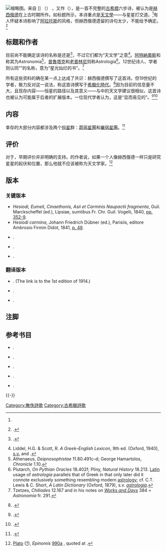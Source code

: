 [[File:Sidney_Hall_-_Urania's_Mirror_-_Bootes,_Canes_Venatici,_Coma_Berenices,_and_Quadrans_Muralis.jpg|缩略图]]。来自{{Le|Urania's Mirror|Urania's Mirror}} ]]
{{單雙書名號轉換|'''Astronomia'''}}（{{Lang-grc|Ἀστρονομία}}） ，又作{{單雙書名號轉換|Astrologia}}（{{Lang-grc|Ἀστρολογία}}），是一首不完整的[[古希腊文学|古希腊]]六步诗，被认为是[[赫西俄德|赫西俄德]]在上古时期所作。如标题所示，本诗重点是[[天文學|天文學]]——与星星打交道。<ref name="Cingano 129" />有人怀疑本诗影响了[[阿拉托斯|阿拉托斯]]{{單雙書名號轉換|Phaenomena}}的风格，但赫西俄德遗留的诗句太少，不能给予确定。<ref>{{Harvard citation text|Hopkinson|1988}}.</ref>

== 标题和作者 ==
目前尚不能确定该诗的名称是{{單雙書名號轉換|Astronomia}}还是{{單雙書名號轉換|Astrologia}}<ref>{{Harvard citation text|Merkelbach|West|1967}}.</ref>，不过它们都为“天文学”之意<ref>Liddel, H.G. & Scott, R. ''A Greek–English Lexicon'', 9th ed. (Oxford, 1940), [[Sub_voce#sub_verbo|s.v.]] [https://archive.is/20120701154205/http://artflx.uchicago.edu/cgi-bin/philologic/getobject.pl?c.9:4:65.LSJ {{lang|grc|ἀστρονομιά}}] and [https://archive.is/20120708150801/http://artflx.uchicago.edu/cgi-bin/philologic/getobject.pl?c.9:4:56.LSJ {{lang|grc|ἀστρολογία}}].</ref>。[[阿特納奧斯|阿特納奧斯]]和{{Le|乔治·哈马托洛斯|George Hamartolos}}称其为Astronomia<ref>Athenaeus, ''Deipnosophistae'' 11.80.491c–d; George Hamartolos, ''Chronicle'' 1.10.</ref>，[[普魯塔克|普魯塔克]]和[[老普林尼|老普林尼]]则称Astrologia<ref>Plutarch, ''On Pythian Oracles'' 18.402f; Pliny, ''Natural History'' 18.213. [[Latin|Latin]] usage of ''astrologia'' parallels that of Greek in that only later did it connote exclusively something resembling modern [[astrology|astrology]]; cf. C.T. Lewis & C. Short, ''A Latin Dictionary'' (Oxford, 1879), s.v. ''[https://archive.is/20120711151623/http://artflx.uchicago.edu/cgi-bin/philologic/getobject.pl?c.0:4184.lewisandshort astrologia]''.</ref>。12世纪诗人、学者{{Tsl|en|John Tzetzes|约翰·策策斯}}则认同“{{Lang|grc|βίβλος ἀστρική}}”的名称，意为“星光灿烂的书”。<ref>Tzetzes, ''Chiliades'' 12.167 and in his notes on ''[[工作與時日|Works and Days]]'' 384 = ''Astronomia'' fr. 291.</ref>

所有这些资料的确在某一点上达成了共识：赫西俄德撰写了这首诗。但19世纪的学者，极力反对这一说法，称这首诗撰写于[[希臘化時代|希臘化時代]]。<ref name="Cingano 129">{{Harvard citation text|Cingano|2009|p=129}}.</ref>因为目前的信息量不大，且现存内容——恒星的路径以及其意义——与{{單雙書名號轉換|[[工作與時日|工作與時日]]}}中的天文学建议很相似，这首诗也被认为可能属于后者的扩展版本。一位现代学者认为，这是“显而易见的”。<ref>{{Harvard citation text|Cingano|2009|p=130}}.</ref><ref>{{Harvard citation text|Most|2006|p=lxii}}.</ref>

== 内容 ==
{{單雙書名號轉換|Astronomia}}幸存的大部分内容都涉及两个[[恒星|恒星]]群：[[昴宿星團|昴宿星團]]和[[畢宿星團|畢宿星團]]。<ref name="Cingano 129">{{Harvard citation text|Cingano|2009|p=129}}.</ref>

== 评价 ==
对于{{單雙書名號轉換|Astronomia}}，早期评价并非明确的支持。{{Le|Epinomis|Epinomis}}的作者说，如果一个人像赫西俄德一样只是研究星星的起伏和位置，那么他就不应该被称为天文学家。<ref>[[Plato|Plato]] ([[Epinomis#Question_of_authenticity|?]]), ''Epinomis'' [http://www.perseus.tufts.edu/hopper/text?doc=Perseus%3Atext%3A1999.01.0180%3Atext%3DEpin.%3Asection%3D990a 990a] {{Wayback|url=http://www.perseus.tufts.edu/hopper/text?doc=Perseus%3Atext%3A1999.01.0180%3Atext%3DEpin.%3Asection%3D990a |date=20161221033527 }}, quoted at {{harvtxt|Merkelbach|West|1967|p=148}}.</ref>

== 版本 ==

=== 关键版本 ===
* ''Hesiodi, Eumeli, Cinaethonis, Asii et Carminis Naupactii fragmenta'', Guil. Marckscheffel (ed.), Lipsiae, sumtibus Fr. Chr. Guil. Vogelii, 1840, [https://archive.org/stream/fragmenta00hesigoog#page/n394/mode/2up pp. 352-9].
* ''Hesiodi carmina'', Johann Friedrich Dübner (ed.), Parisiis, editore Ambrosio Firmin Didot, 1841, [https://archive.org/stream/hesiodoupoiemata00hesi#page/n69/mode/2up p. 48].
* {{Citation|last=Rzach|first=A.|title=Hesiodi Carmina|url=https://books.google.com/books?id=LMmGAAAAIAAJ|edition=2nd rev.|year=1908|place=Leipzig|accessdate=2020-07-24|archive-date=2020-07-30|archive-url=https://web.archive.org/web/20200730151243/https://books.google.com/books?id=LMmGAAAAIAAJ|dead-url=no}}.
* {{Citation|last=Merkelbach|first=R.|last2=West|first2=M.L.|title=Fragmenta Hesiodea|place=Oxford|year=1967|isbn=0-19-814171-8}}.
* {{Citation|last=Merkelbach|first=R.|last2=West|first2=M.L.|chapter=Fragmenta selecta|editor1=F. Solmsen|title=Hesiodi Theogonia, Opera et Dies, Scutum|edition=3rd rev.|place=Oxford|year=1990|isbn=0-19-814071-1}}.

=== 翻译版本 ===
* {{Citation|last=Evelyn-White|first=H.G.|title=Hesiod, the Homeric Hymns, and Homerica|url=https://archive.org/details/hesiodhomerichym00hesiuoft|series=Loeb Classical Library|volume=no. 57|edition=3rd rev.|year=1936|place=Cambridge, MA|isbn=978-0-674-99063-0}}. (The link is to the 1st edition of 1914.)
* {{Citation|last=Most|first=G.W.|title=Hesiod: Theogony, Works and Days, Testimonia|series=Loeb Classical Library|volume=no. 57|year=2006|place=Cambridge, MA|isbn=978-0-674-99622-9|url=https://archive.org/details/hesiod00hesi}}.
* {{Citation|last=Most|first=G.W.|title=Hesiod: The Shield, Catalogue, Other Fragments|series=Loeb Classical Library|volume=no. 503|year=2007|place=Cambridge, MA|isbn=978-0-674-99623-6}}.

== 注脚 ==
{{Reflist|40em}}

== 参考书目 ==
* {{Citation|last=Cingano|first=E.|title=The Hesiodic Corpus|editor1=Montanari|editor2=Rengakos|editor3=Tsagalis|year=2009|pages=91–130}}.
* {{Citation|last=Hopkinson|first=N.|title=A Hellenistic Anthology|year=1988|place=Cambridge|isbn=978-0-521-31425-1}}.
* {{Citation|last=Montanari|first=F.|last2=Rengakos|first2=A.|last3=Tsagalis|first3=C.|title=Brill's Companion to Hesiod|place=Leiden|year=2009|isbn=978-90-04-17840-3}}.
* {{Citation|last=Schwartz|first=J.|title=Pseudo-Hesiodeia: recherches sur la composition, la diffusion et la disparition ancienne d'oeuvres attribuées à Hésiode|place=Leiden|year=1960}}.
* {{Citation|last=West|first=M.L.|title=Hesiod: Works & Days|place=Oxford|year=1978|isbn=0-19-814005-3}}.

{{-}}
[[Category:散佚詩歌|Category:散佚詩歌]]
[[Category:古希臘詩歌|Category:古希臘詩歌]]